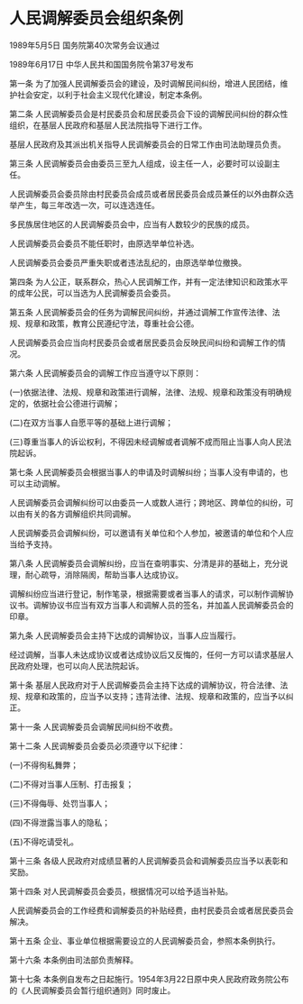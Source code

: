 # 人民调解委员会组织条例

1989年5月5日 国务院第40次常务会议通过

1989年6月17日 中华人民共和国国务院令第37号发布　

  

第一条 为了加强人民调解委员会的建设，及时调解民间纠纷，增进人民团结，维护社会安定，以利于社会主义现代化建设，制定本条例。

第二条 人民调解委员会是村民委员会和居民委员会下设的调解民间纠纷的群众性组织，在基层人民政府和基层人民法院指导下进行工作。

基层人民政府及其派出机关指导人民调解委员会的日常工作由司法助理员负责。

第三条 人民调解委员会由委员三至九人组成，设主任一人，必要时可以设副主任。

人民调解委员会委员除由村民委员会成员或者居民委员会成员兼任的以外由群众选举产生，每三年改选一次，可以连选连任。

多民族居住地区的人民调解委员会中，应当有人数较少的民族的成员。

人民调解委员会委员不能任职时，由原选举单位补选。

人民调解委员会委员严重失职或者违法乱纪的，由原选举单位撤换。

第四条 为人公正，联系群众，热心人民调解工作，并有一定法律知识和政策水平的成年公民，可以当选为人民调解委员会委员。

第五条 人民调解委员会的任务为调解民间纠纷，并通过调解工作宣传法律、法规、规章和政策，教育公民遵纪守法，尊重社会公德。

人民调解委员会应当向村民委员会或者居民委员会反映民间纠纷和调解工作的情况。

第六条 人民调解委员会的调解工作应当遵守以下原则：

(一)依据法律、法规、规章和政策进行调解，法律、法规、规章和政策没有明确规定的，依据社会公德进行调解；

(二)在双方当事人自愿平等的基础上进行调解；

(三)尊重当事人的诉讼权利，不得因未经调解或者调解不成而阻止当事人向人民法院起诉。

第七条 人民调解委员会根据当事人的申请及时调解纠纷；当事人没有申请的，也可以主动调解。

人民调解委员会调解纠纷可以由委员一人或数人进行；跨地区、跨单位的纠纷，可以由有关的各方调解组织共同调解。

人民调解委员会调解纠纷，可以邀请有关单位和个人参加，被邀请的单位和个人应当给予支持。

第八条 人民调解委员会调解纠纷，应当在查明事实、分清是非的基础上，充分说理，耐心疏导，消除隔阂，帮助当事人达成协议。

调解纠纷应当进行登记，制作笔录，根据需要或者当事人的请求，可以制作调解协议书。调解协议书应当有双方当事人和调解人员的签名，并加盖人民调解委员会的印章。

第九条 人民调解委员会主持下达成的调解协议，当事人应当履行。

经过调解，当事人未达成协议或者达成协议后又反悔的，任何一方可以请求基层人民政府处理，也可以向人民法院起诉。

第十条 基层人民政府对于人民调解委员会主持下达成的调解协议，符合法律、法规、规章和政策的，应当予以支持；违背法律、法规、规章和政策的，应当予以纠正。

第十一条 人民调解委员会调解民间纠纷不收费。

第十二条 人民调解委员会委员必须遵守以下纪律：

(一)不得徇私舞弊；

(二)不得对当事人压制、打击报复；

(三)不得侮辱、处罚当事人；

(四)不得泄露当事人的隐私；

(五)不得吃请受礼。

第十三条 各级人民政府对成绩显著的人民调解委员会和调解委员应当予以表彰和奖励。

第十四条 对人民调解委员会委员，根据情况可以给予适当补贴。

人民调解委员会的工作经费和调解委员的补贴经费，由村民委员会或者居民委员会解决。

第十五条 企业、事业单位根据需要设立的人民调解委员会，参照本条例执行。

第十六条 本条例由司法部负责解释。

第十七条 本条例自发布之日起施行。1954年3月22日原中央人民政府政务院公布的《人民调解委员会暂行组织通则》同时废止。